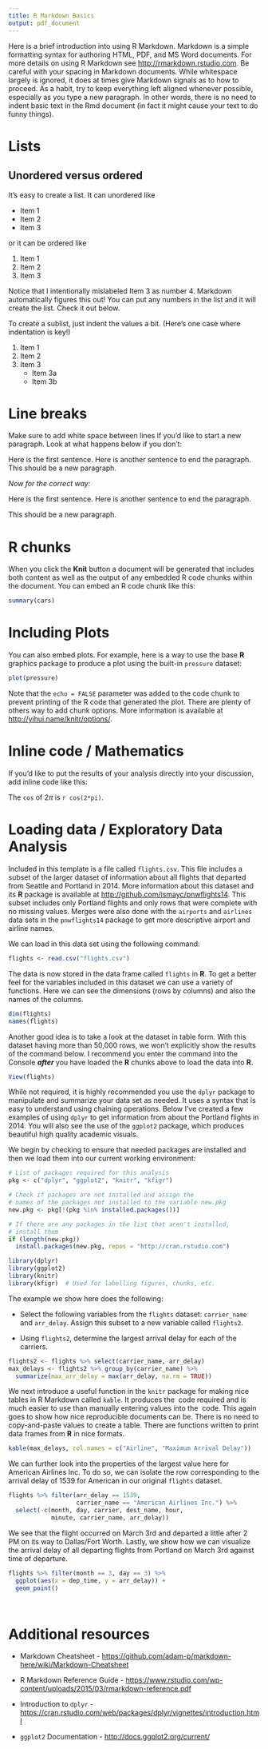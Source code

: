 ```yaml
---
title: R Markdown Basics
output: pdf_document
---
```


Here is a brief introduction into using R Markdown. Markdown is a simple formatting syntax for authoring HTML, PDF, and MS Word documents. For more details on using R Markdown see <http://rmarkdown.rstudio.com>.  Be careful with your spacing in Markdown documents.  While whitespace largely is ignored, it does at times give Markdown signals as to how to proceed.  As a habit, try to keep everything left aligned whenever possible, especially as you type a new paragraph.  In other words, there is no need to indent basic text in the Rmd document (in fact it might cause your text to do funny things).

# Lists

## Unordered versus ordered

It's easy to create a list.  It can unordered like

* Item 1
* Item 2
* Item 3

or it can be ordered like

1. Item 1
2. Item 2
4. Item 3

Notice that I intentionally mislabeled Item 3 as number 4.  Markdown automatically figures this out!  You can put any numbers in the list and it will create the list.  Check it out below.

To create a sublist, just indent the values a bit.  (Here's one case where indentation is key!)

1. Item 1
1. Item 2
1. Item 3
    - Item 3a
    - Item 3b

# Line breaks

Make sure to add white space between lines if you'd like to start a new paragraph.  Look at what happens below if you don't:

Here is the first sentence.  Here is another sentence to end the paragraph.
This should be a new paragraph.

*Now for the correct way:*

Here is the first sentence.  Here is another sentence to end the paragraph.

This should be a new paragraph.

# R chunks

When you click the **Knit** button a document will be generated that includes both content as well as the output of any embedded R code chunks within the document. You can embed an R code chunk like this:

```r
summary(cars)
```

# Including Plots

You can also embed plots.  For example, here is a way to use the base **R** graphics package to produce a plot using the built-in `pressure` dataset:

```r
plot(pressure)
```

Note that the `echo = FALSE` parameter was added to the code chunk to prevent printing of the R code that generated the plot.  There are plenty of others way to add chunk options.  More information is available at <http://yihui.name/knitr/options/>.

# Inline code / Mathematics

If you'd like to put the results of your analysis directly into your discussion, add inline code like this:

The `cos` of $2 \pi$ is `r cos(2*pi)`.


# Loading data / Exploratory Data Analysis

Included in this template is a file called `flights.csv`.  This file includes a subset of the larger dataset of information about all flights that departed from Seattle and Portland in 2014.  More information about this dataset and its **R** package is available at <http://github.com/ismayc/pnwflights14>.  This subset includes only Portland flights and only rows that were complete with no missing values.  Merges were also done with the `airports` and `airlines` data sets in the `pnwflights14` package to get more descriptive airport and airline names.

We can load in this data set using the following command:

```r
flights <- read.csv("flights.csv")
```

The data is now stored in the data frame called `flights` in **R**.  To get a better feel for the variables included in this dataset we can use a variety of functions.  Here we can see the dimensions (rows by columns) and also the names of the columns.
```r
dim(flights)
names(flights)
```

Another good idea is to take a look at the dataset in table form.  With this dataset having more than 50,000 rows, we won't explicitly show the results of the command below.  I recommend you enter the command into the Console **_after_** you have loaded the **R** chunks above to load the data into **R**.

```r
View(flights)
```

While not required, it is highly recommended you use the `dplyr` package to manipulate and summarize your data set as needed.  It uses a syntax that is easy to understand using chaining operations.  Below I've created a few examples of using `dplyr` to get information from about the Portland flights in 2014.  You will also see the use of the `ggplot2` package, which produces beautiful high quality academic visuals.

We begin by checking to ensure that needed packages are installed and then we load them into our current working environment:

```r
# List of packages required for this analysis
pkg <- c("dplyr", "ggplot2", "knitr", "kfigr")

# Check if packages are not installed and assign the
# names of the packages not installed to the variable new.pkg
new.pkg <- pkg[!(pkg %in% installed.packages())]

# If there are any packages in the list that aren't installed,
# install them
if (length(new.pkg))
  install.packages(new.pkg, repos = "http://cran.rstudio.com")

library(dplyr)
library(ggplot2)
library(knitr)
library(kfigr)  # Used for labelling figures, chunks, etc.
```

The example we show here does the following:

- Select the following variables from the `flights` dataset:  `carrier_name` and `arr_delay`.  Assign this subset to a new variable called `flights2`. 

- Using `flights2`, determine the largest arrival delay for each of the carriers.

```r
flights2 <- flights %>% select(carrier_name, arr_delay)
max_delays <- flights2 %>% group_by(carrier_name) %>%
  summarize(max_arr_delay = max(arr_delay, na.rm = TRUE))
```

We next introduce a useful function in the `knitr` package for making nice tables in R Markdown called `kable`.  It produces the \LaTeX\ code required and is much easier to use than manually entering values into the \LaTeX\ code.  This again goes to show how nice reproducible documents can be.  There is no need to copy-and-paste values to create a table.  There are functions written to print data frames from **R** in nice formats.

```r
kable(max_delays, col.names = c("Airline", "Maximum Arrival Delay"))
```

We can further look into the properties of the largest value here for American Airlines Inc.  To do so, we can isolate the row corresponding to the arrival delay of 1539 for American in our original `flights` dataset.

```r
flights %>% filter(arr_delay == 1539, 
                   carrier_name == "American Airlines Inc.") %>%
  select(-c(month, day, carrier, dest_name, hour, 
            minute, carrier_name, arr_delay))
```

We see that the flight occurred on March 3rd and departed a little after 2 PM on its way to Dallas/Fort Worth.  Lastly, we show how we can visualize the arrival delay of all departing flights from Portland on March 3rd against time of departure.

```r
flights %>% filter(month == 3, day == 3) %>%
  ggplot(aes(x = dep_time, y = arr_delay)) +
  geom_point()
```

<!--
You'll see why these chunks are nice when we look at cross referencing in Chapter 2.
-->

```r
```

```r
```


# Additional resources

- Markdown Cheatsheet - <https://github.com/adam-p/markdown-here/wiki/Markdown-Cheatsheet>

- R Markdown Reference Guide - <https://www.rstudio.com/wp-content/uploads/2015/03/rmarkdown-reference.pdf>

- Introduction to `dplyr` - <https://cran.rstudio.com/web/packages/dplyr/vignettes/introduction.html>

- `ggplot2` Documentation - <http://docs.ggplot2.org/current/>
